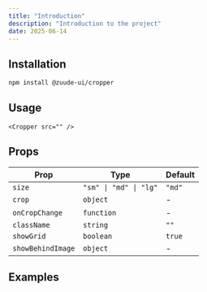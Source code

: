 ```yaml
---
title: "Introduction"
description: "Introduction to the project"
date: 2025-06-14
---
```


## Installation

```bash
npm install @zuude-ui/cropper
```

## Usage

```tsx
<Cropper src="" />
```

<Preview name="default" />

## Props

| Prop              | Type                   | Default |
| ----------------- | ---------------------- | ------- |
| `size`            | `"sm" \| "md" \| "lg"` | `"md"`  |
| `crop`            | `object`               | -       |
| `onCropChange`    | `function`             | -       |
| `className`       | `string`               | `""`    |
| `showGrid`        | `boolean`              | `true`  |
| `showBehindImage` | `object`               | -       |

## Examples
